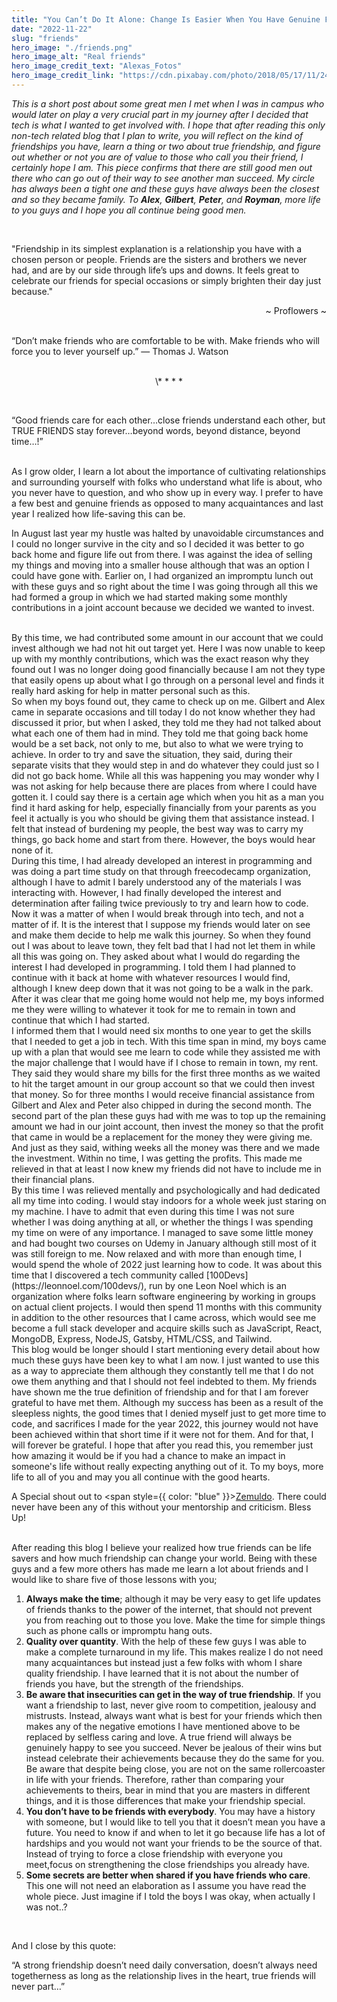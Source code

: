 ```yaml
---
title: "You Can’t Do It Alone: Change Is Easier When You Have Genuine Friends"
date: "2022-11-22"
slug: "friends"
hero_image: "./friends.png"
hero_image_alt: "Real friends"
hero_image_credit_text: "Alexas_Fotos"
hero_image_credit_link: "https://cdn.pixabay.com/photo/2018/05/17/11/24/friends-3408314_960_720.jpg"
---
```


_This is a short post about some great men I met when I was in campus who would later on play a very crucial part in my journey after I decided that tech is what I wanted to get involved with. I hope that after reading this only non-tech related blog that I plan to write, you will reflect on the kind of friendships you have, learn a thing or two about true friendship, and figure out whether or not you are of value to those who call you their friend, I certainly hope I am. This piece confirms that there are still good men out there who can go out of their way to see another man succeed. My circle has always been a tight one and these guys have always been the closest and so they became family. To **Alex**, **Gilbert**,
**Peter**, and **Royman**, more life to you guys and I hope you all continue being good men._

<br />

<p style={{ color: "purple" }}>
  "Friendship in its simplest explanation is a relationship you have with a
  chosen person or people. Friends are the sisters and brothers we never had,
  and are by our side through life’s ups and downs. It feels great to celebrate
  our friends for special occasions or simply brighten their day just because."
</p>

<p align="right">~ Proflowers ~</p>

<br />
“Don’t make friends who are comfortable to be with. Make friends who will force you
to lever yourself up.” — Thomas J. Watson

<br />

<br />
<p align="center">\* * * *</p>
<br />

<p style={{ color: "purple" }}>
  “Good friends care for each other…close friends understand each other, but
  TRUE FRIENDS stay forever…beyond words, beyond distance, beyond time…!”
</p>
<br />
As I grow older, I learn a lot about the importance of cultivating relationships
and surrounding yourself with folks who understand what life is about, who you
never have to question, and who show up in every way. I prefer to have a few
best and genuine friends as opposed to many acquaintances and last year I
realized how life-saving this can be.

<br />

In August last year my hustle was halted by unavoidable circumstances and I
could no longer survive in the city and so I decided it was better to go back
home and figure life out from there. I was against the idea of selling my
things and moving into a smaller house although that was an option I could
have gone with. Earlier on, I had organized an impromptu lunch out with these guys and so
right about the time I was going through all this we had formed a group in
which we had started making some monthly contributions in a joint account because we
decided we wanted to invest.

<br />
By this time, we had contributed some amount in our account that we could invest
although we had not hit out target yet. Here I was now unable to keep up with my
monthly contributions, which was the exact reason why they found out I was no longer
doing good financially because I am not they type that easily opens up about what
I go through on a personal level and finds it really hard asking for help in matter
personal such as this.

<br />
So when my boys found out, they came to check up on me. Gilbert and Alex came in
separate occasions and till today I do not know whether they had discussed it prior,
but when I asked, they told me they had not talked about what each one of them had
in mind. They told me that going back home would be a set back, not only to me, but
also to what we were trying to achieve. In order to try and save the situation, they
said, during their separate visits that they would step in and do whatever they could
just so I did not go back home. While all this was happening you may wonder why I
was not asking for help because there are places from where I could have gotten it.
I could say there is a certain age which when you hit as a man you find it hard asking
for help, especially financially from your parents as you feel it actually is you
who should be giving them that assistance instead. I felt that instead of burdening
my people, the best way was to carry my things, go back home and start from there.
However, the boys would hear none of it.
<br />
During this time, I had already developed an interest in programming and was doing
a part time study on that through freecodecamp organization, although I have to admit
I barely understood any of the materials I was interacting with. However, I had finally
developed the interest and determination after failing twice previously to try and
learn how to code. Now it was a matter of when I would break through into tech, and
not a matter of if. It is the interest that I suppose my friends would later on see
and make them decide to help me walk this journey. So when they found out I was about
to leave town, they felt bad that I had not let them in while all this was going
on. They asked about what I would do regarding the interest I had developed in programming.
I told them I had planned to continue with it back at home with whatever resources
I would find, although I knew deep down that it was not going to be a walk in the
park. After it was clear that me going home would not help me, my boys informed me
they were willing to whatever it took for me to remain in town and continue that
which I had started.
<br />
I informed them that I would need six months to one year to get the skills that I
needed to get a job in tech. With this time span in mind, my boys came up with a
plan that would see me learn to code while they assisted me with the major challenge
that I would have if I chose to remain in town, my rent. They said they would share
my bills for the first three months as we waited to hit the target amount in our
group account so that we could then invest that money. So for three months I would
receive financial assistance from Gilbert and Alex and Peter also chipped in during
the second month. The second part of the plan these guys had with me was to top up
the remaining amount we had in our joint account, then invest the money so that the
profit that came in would be a replacement for the money they were giving me. And
just as they said, withing weeks all the money was there and we made the investment.
Within no time, I was getting the profits. This made me relieved in that at least
I now knew my friends did not have to include me in their financial plans.
<br />
By this time I was relieved mentally and psychologically and had dedicated all my
time into coding. I would stay indoors for a whole week just staring on my machine.
I have to admit that even during this time I was not sure whether I was doing anything
at all, or whether the things I was spending my time on were of any importance. I
managed to save some little money and had bought two courses on Udemy in January
although still most of it was still foreign to me. Now relaxed and with more than
enough time, I would spend the whole of 2022 just learning how to code. It was about
this time that I discovered a tech community called
<span style={{ color: "blue" }}>[100Devs](https://leonnoel.com/100devs/)</span>,
run by one Leon Noel which is an organization where folks learn software
engineering by working in groups on actual client projects. I would then spend
11 months with this community in addition to the other resources that I came
across, which would see me become a full stack developer and acquire skills such
as JavaScript, React, MongoDB, Express, NodeJS, Gatsby, HTML/CSS, and Tailwind.
<br />
This blog would be longer should I start mentioning every detail about how much
these guys have been key to what I am now. I just wanted to use this as a way to
appreciate them although they constantly tell me that I do not owe them anything
and that I should not feel indebted to them. My friends have shown me the true
definition of friendship and for that I am forever grateful to have met them.
Although my success has been as a result of the sleepless nights, the good times
that I denied myself just to get more time to code, and sacrifices I made for
the year 2022, this journey would not have been achieved within that short time
if it were not for them. And for that, I will forever be grateful. I hope that
after you read this, you remember just how amazing it would be if you had a
chance to make an impact in someone's life without really expecting anything out
of it. To my boys, more life to all of you and may you all continue with the
good hearts.

<br />

A Special shout out to <span style={{ color: "blue" }}>[Zemuldo](https://zemuldo.com/)</span>. There could never have been any of this without your mentorship and criticism. Bless Up!

<br />
After reading this blog I believe your realized how true friends can be life savers
and how much friendship can change your world. Being with these guys and a few more
others has made me learn a lot about friends and I would like to share five of those
lessons with you;

1. **Always make the time**; although it may be very easy to get life updates of friends thanks to the power of the internet, that should not prevent you from reaching out to those you love. Make the time for simple things such as phone calls or impromptu hang outs. <br/>
2. **Quality over quantity**. With the help of these few guys I was able to make a complete turnaround in my life. This makes realize I do not need many acquaintances but instead just a few folks with whom I share quality friendship. I have learned that it is not about the number of friends you have, but the strength of the friendships.<br/>
3. **Be aware that insecurities can get in the way of true friendship**. If you want a friendship to last, never give room to competition, jealousy and mistrusts. Instead, always want what is best for your friends which then makes any of the negative emotions I have mentioned above to be replaced by selfless caring and love. A true friend will always be genuinely happy to see you succeed. Never be jealous of their wins but instead celebrate their achievements because they do the same for you. Be aware that despite being close, you are not on the same rollercoaster in life with your friends. Therefore, rather than comparing your achievements to theirs, bear in mind that you are masters in different things, and it is those differences that make your friendship special.<br/>
4. **You don’t have to be friends with everybody**. You may have a history with someone, but I would like to tell you that it doesn’t mean you have a future. You need to know if and when to let it go because life has a lot of hardships and you would not want your friends to be the source of that. Instead of trying to force a close friendship with everyone you meet,focus on strengthening the close friendships you already have.
5. **Some secrets are better when shared if you have friends who care**. This one will not need an elaboration as I assume you have read the whole piece. Just imagine if I told the boys I was okay, when actually I was not..?

<br />

And I close by this quote: <br/>

<p style={{ color: "purple" }}>
  “A strong friendship doesn’t need daily conversation, doesn’t always need
  togetherness as long as the relationship lives in the heart, true friends will
  never part…”
</p>
